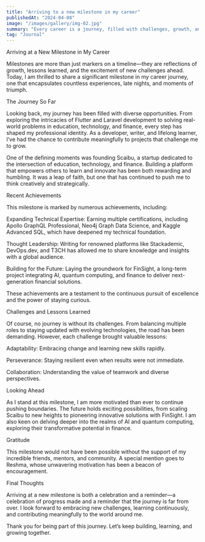 ```yaml
---
title: "Arriving to a new milestone in my career"
publishedAt: "2024-04-08"
image: "/images/gallery/img-02.jpg"
summary: "Every career is a journey, filled with challenges, growth, and those significant moments that mark a shift in our path."
tag: "Journal"
---
```


Arriving at a New Milestone in My Career

Milestones are more than just markers on a timeline—they are reflections of growth, lessons learned, and the excitement of new challenges ahead. Today, I am thrilled to share a significant milestone in my career journey, one that encapsulates countless experiences, late nights, and moments of triumph.

The Journey So Far

Looking back, my journey has been filled with diverse opportunities. From exploring the intricacies of Flutter and Laravel development to solving real-world problems in education, technology, and finance, every step has shaped my professional identity. As a developer, writer, and lifelong learner, I’ve had the chance to contribute meaningfully to projects that challenge me to grow.

One of the defining moments was founding Scaibu, a startup dedicated to the intersection of education, technology, and finance. Building a platform that empowers others to learn and innovate has been both rewarding and humbling. It was a leap of faith, but one that has continued to push me to think creatively and strategically.

Recent Achievements

This milestone is marked by numerous achievements, including:

Expanding Technical Expertise: Earning multiple certifications, including Apollo GraphQL Professional, Neo4j Graph Data Science, and Kaggle Advanced SQL, which have deepened my technical foundation.

Thought Leadership: Writing for renowned platforms like Stackademic, DevOps.dev, and T3CH has allowed me to share knowledge and insights with a global audience.

Building for the Future: Laying the groundwork for FinSight, a long-term project integrating AI, quantum computing, and finance to deliver next-generation financial solutions.

These achievements are a testament to the continuous pursuit of excellence and the power of staying curious.

Challenges and Lessons Learned

Of course, no journey is without its challenges. From balancing multiple roles to staying updated with evolving technologies, the road has been demanding. However, each challenge brought valuable lessons:

Adaptability: Embracing change and learning new skills rapidly.

Perseverance: Staying resilient even when results were not immediate.

Collaboration: Understanding the value of teamwork and diverse perspectives.

Looking Ahead

As I stand at this milestone, I am more motivated than ever to continue pushing boundaries. The future holds exciting possibilities, from scaling Scaibu to new heights to pioneering innovative solutions with FinSight. I am also keen on delving deeper into the realms of AI and quantum computing, exploring their transformative potential in finance.

Gratitude

This milestone would not have been possible without the support of my incredible friends, mentors, and community. A special mention goes to Reshma, whose unwavering motivation has been a beacon of encouragement.

Final Thoughts

Arriving at a new milestone is both a celebration and a reminder—a celebration of progress made and a reminder that the journey is far from over. I look forward to embracing new challenges, learning continuously, and contributing meaningfully to the world around me.

Thank you for being part of this journey. Let’s keep building, learning, and growing together.